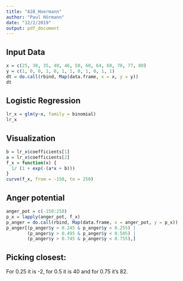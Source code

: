 ```yaml
---
title: "A28_Hoermann"
author: "Paul Hörmann"
date: "12/2/2019"
output: pdf_document
---
```

## Input Data
```r
x = c(25, 30, 35, 40, 46, 50, 60, 64, 68, 70, 77, 80)
y = c(1, 0, 0, 1, 0, 1, 1, 0, 1, 0, 1, 1)
dt = do.call(rbind, Map(data.frame, x = x, y = y))
dt
```
## Logistic Regression
```r
lr_x = glm(y~x, family = binomial)
lr_x
```
## Visualization
```r
b = lr_x$coefficients[1]
a = lr_x$coefficients[2]
f_x = function(x) {
  1/ (1 + exp(-(a*x + b)))
}
curve(f_x, from = -150, to = 250)
```
## Anger potential
```r
anger_pot = c(-150:250)
p_x = lapply(anger_pot, f_x)
p_anger = do.call(rbind, Map(data.frame, x = anger_pot, y = p_x))
p_anger[(p_anger$y > 0.245 & p_anger$y < 0.255) |
        (p_anger$y > 0.495 & p_anger$y < 0.505) |
        (p_anger$y > 0.745 & p_anger$y < 0.755),]
```
## Picking closest:
For 0.25 it is -2, for 0.5 it is 40 and for 0.75 it's 82.

